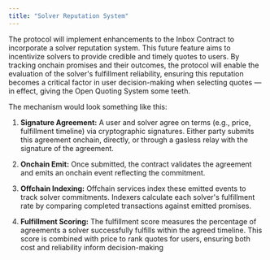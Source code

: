 ```yaml
---
title: "Solver Reputation System"
---
```


The protocol will implement enhancements to the Inbox Contract to incorporate a solver reputation system. This future feature aims to incentivize solvers to provide credible and timely quotes to users. By tracking onchain promises and their outcomes, the protocol will enable the evaluation of the solver's fulfillment reliability, ensuring this reputation becomes a critical factor in user decision-making when selecting quotes — in effect, giving the Open Quoting System some teeth.

The mechanism would look something like this:

1. **Signature Agreement:** A user and solver agree on terms (e.g., price, fulfillment timeline) via cryptographic signatures. Either party submits this agreement onchain, directly, or through a gasless relay with the signature of the agreement.

2. **Onchain Emit:** Once submitted, the contract validates the agreement and emits an onchain event reflecting the commitment.

3. **Offchain Indexing:** Offchain services index these emitted events to track solver commitments. Indexers calculate each solver's fulfillment rate by comparing completed transactions against emitted promises.

4. **Fulfillment Scoring:** The fulfillment score measures the percentage of agreements a solver successfully fulfills within the agreed timeline. This score is combined with price to rank quotes for users, ensuring both cost and reliability inform decision-making